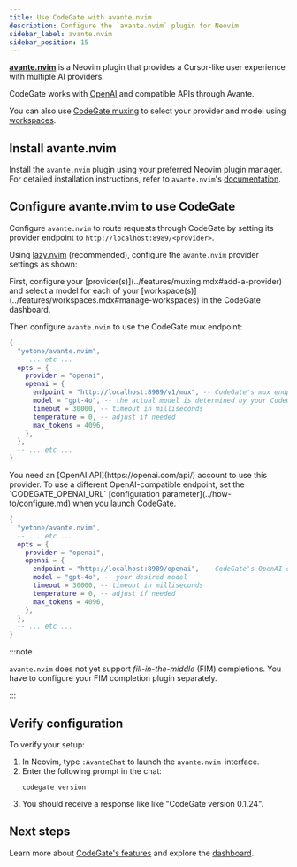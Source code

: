 ```yaml
---
title: Use CodeGate with avante.nvim
description: Configure the `avante.nvim` plugin for Neovim
sidebar_label: avante.nvim
sidebar_position: 15
---
```



**[avante.nvim](https://github.com/yetone/avante.nvim)** is a Neovim plugin that
provides a Cursor-like user experience with multiple AI providers.

CodeGate works with [OpenAI](https://openai.com/api/) and compatible APIs
through Avante.

You can also use [CodeGate muxing](../features/muxing.mdx) to select your
provider and model using [workspaces](../features/workspaces.mdx).

## Install avante.nvim

Install the `avante.nvim` plugin using your preferred Neovim plugin manager. For
detailed installation instructions, refer to `avante.nvim`'s
[documentation](https://github.com/yetone/avante.nvim?tab=readme-ov-file#installation).

## Configure avante.nvim to use CodeGate

Configure `avante.nvim` to route requests through CodeGate by setting its
provider endpoint to `http://localhost:8989/<provider>`.

Using [lazy.nvim](https://lazy.folke.io/) (recommended), configure the
`avante.nvim` provider settings as shown:

<Tabs groupId="provider" queryString="provider">
<TabItem value="mux" label="CodeGate muxing" default>
First, configure your [provider(s)](../features/muxing.mdx#add-a-provider) and
select a model for each of your
[workspace(s)](../features/workspaces.mdx#manage-workspaces) in the CodeGate dashboard.

Then configure `avante.nvim` to use the CodeGate mux endpoint:

```lua title="~/.config/nvim/lua/plugins/avante.lua"
{
  "yetone/avante.nvim",
  -- ... etc ...
  opts = {
    provider = "openai",
    openai = {
      endpoint = "http://localhost:8989/v1/mux", -- CodeGate's mux endpoint
      model = "gpt-4o", -- the actual model is determined by your CodeGate workspace
      timeout = 30000, -- timeout in milliseconds
      temperature = 0, -- adjust if needed
      max_tokens = 4096,
    },
  },
  -- ... etc ...
}
```

</TabItem>
<TabItem value="openai" label="OpenAI">
You need an [OpenAI API](https://openai.com/api/) account to use this provider.
To use a different OpenAI-compatible endpoint, set the `CODEGATE_OPENAI_URL`
[configuration parameter](../how-to/configure.md) when you launch CodeGate.

```lua title="~/.config/nvim/lua/plugins/avante.lua"
{
  "yetone/avante.nvim",
  -- ... etc ...
  opts = {
    provider = "openai",
    openai = {
      endpoint = "http://localhost:8989/openai", -- CodeGate's OpenAI endpoint
      model = "gpt-4o", -- your desired model
      timeout = 30000, -- timeout in milliseconds
      temperature = 0, -- adjust if needed
      max_tokens = 4096,
    },
  },
  -- ... etc ...
}
```

</TabItem>
</Tabs>

:::note

`avante.nvim` does not yet support _fill-in-the-middle_ (FIM) completions. You
have to configure your FIM completion plugin separately.

:::

## Verify configuration

To verify your setup:

1. In Neovim, type `:AvanteChat` to launch the `avante.nvim `interface.
2. Enter the following prompt in the chat:
   ```
   codegate version
   ```
3. You should receive a response like like "CodeGate version 0.1.24".

## Next steps

Learn more about [CodeGate's features](../features/index.mdx) and explore the
[dashboard](../how-to/dashboard.md).
